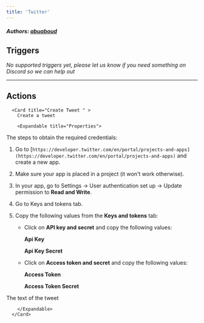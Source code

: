 ```yaml
---
title: 'Twitter'
---
```


##### Authors: [abuaboud](https://github.com/abuaboud)


## Triggers

*No supported triggers yet, please let us know if you need something on Discord so we can help out* 


---

## Actions


      <Card title="Create Tweet " >
        Create a tweet

        <Expandable title="Properties">
          
<ResponseField name="Authentication" required type="Custom_auth">

The steps to obtain the required credentials:

1. Go to [`https://developer.twitter.com/en/portal/projects-and-apps](https://developer.twitter.com/en/portal/projects-and-apps)` and create a new app.

2. Make sure your app is placed in a project (it won't work otherwise).

3. In your app, go to Settings -> User authentication set up -> Update permission to **Read and Write**.

4. Go to Keys and tokens tab.

5. Copy the following values from the **Keys and tokens** tab:

    - Click on **API key and secret** and copy the following values:
    
        **Api Key**
        
        **Api Key Secret**
        
    - Click on **Access token and secret** and copy the following values:
    
        **Access Token**
        
        **Access Token Secret**

</ResponseField>
            
<ResponseField name="Text" required type="Long_text">
The text of the tweet
</ResponseField>
              
        </Expandable>
      </Card>
  
